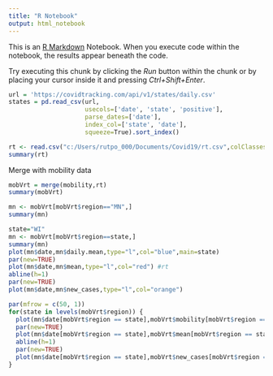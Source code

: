 ---
title: "R Notebook"
output: html_notebook
---

This is an [R Markdown](http://rmarkdown.rstudio.com) Notebook. When you execute code within the notebook, the results appear beneath the code. 

Try executing this chunk by clicking the *Run* button within the chunk or by placing your cursor inside it and pressing *Ctrl+Shift+Enter*. 
```{r}
url = 'https://covidtracking.com/api/v1/states/daily.csv'
states = pd.read_csv(url,
                     usecols=['date', 'state', 'positive'],
                     parse_dates=['date'],
                     index_col=['state', 'date'],
                     squeeze=True).sort_index()
```

```{r}
rt <- read.csv("c:/Users/rutpo_000/Documents/Covid19/rt.csv",colClasses=c("Date","factor","numeric","numeric","numeric","numeric","numeric","numeric","numeric"))
summary(rt)
```

Merge with mobility data
```{r}
mobVrt = merge(mobility,rt)
summary(mobVrt)
```
```{r}
mn <- mobVrt[mobVrt$region=="MN",]
summary(mn)
```

```{r}
state="WI"
mn <- mobVrt[mobVrt$region==state,]
summary(mn)
plot(mn$date,mn$daily.mean,type="l",col="blue",main=state)
par(new=TRUE)
plot(mn$date,mn$mean,type="l",col="red") #rt
abline(h=1)
par(new=TRUE)
plot(mn$date,mn$new_cases,type="l",col="orange")
```
```{r}
par(mfrow = c(50, 1))
for(state in levels(mobVrt$region)) {
  plot(mn$date[mobVrt$region == state],mobVrt$mobility[mobVrt$region == state],type="l",col="blue",main=state)
  par(new=TRUE)
  plot(mn$date[mobVrt$region == state],mobVrt$mean[mobVrt$region == state],type="l",col="red")
  abline(h=1)
  par(new=TRUE)
  plot(mn$date[mobVrt$region == state],mobVrt$new_cases[mobVrt$region == state],type="l",col="orange")
}

```

